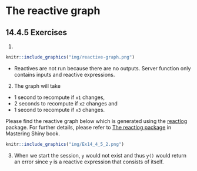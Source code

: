 # The reactive graph

## 14.4.5 Exercises {-}

1. 

```r
knitr::include_graphics("img/reactive-graph.png")
```

-   Reactives are not run because there are no outputs. Server function only contains inputs and reactive expressions.

2.  The graph will take

-   1 second to recompute if `x1` changes,
-   2 seconds to recompute if `x2` changes and
-   1 second to recompute if `x3` changes.

Please find the reactive graph below which is generated using the [reactlog](https://rstudio.github.io/reactlog/) package. For further details, please refer to [The reactlog package](https://mastering-shiny.org/reactive-graph.html#the-reactlog-package) in  Mastering Shiny book.

```r
knitr::include_graphics("img/Ex14_4_5_2.png")
```

3.  When we start the session, `y` would not exist and thus `y()` would return an error since `y` is a reactive expression that consists of itself.
